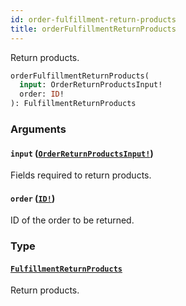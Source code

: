 ```yaml
---
id: order-fulfillment-return-products
title: orderFulfillmentReturnProducts
---
```


Return products.

```graphql
orderFulfillmentReturnProducts(
  input: OrderReturnProductsInput!
  order: ID!
): FulfillmentReturnProducts

```

### Arguments

#### `input` ([`OrderReturnProductsInput!`](../../../developer/api-reference/inputs/order-return-products-input))

Fields required to return products.

#### `order` ([`ID!`](../../../developer/api-reference/scalars/id))

ID of the order to be returned.

### Type

#### [`FulfillmentReturnProducts`](../../../developer/api-reference/objects/fulfillment-return-products)

Return products.
